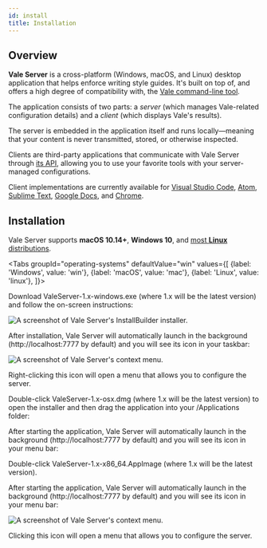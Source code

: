 ```yaml
---
id: install
title: Installation
---
```



## Overview

**Vale Server** is a cross-platform (Windows, macOS, and Linux) desktop application that
helps enforce writing style guides. It's built on top of, and offers a high
degree of compatibility with, the [Vale command-line tool](/vale/about).

The application consists of two parts: a *server* (which manages Vale-related
configuration details) and a *client* (which displays Vale's results).

The server is embedded in the application itself and runs
locally&mdash;meaning that your content is never transmitted, stored, or
otherwise inspected.

Clients are third-party applications that communicate with Vale Server through
[its API](https://docs.errata.ai/api/index.html), allowing you to use your
favorite tools with your server-managed configurations.

Client implementations are currently available for
[Visual Studio Code](/vale-server/clients/vscode),
[Atom](/vale-server/clients/atom),
[Sublime Text](/vale-server/clients/sublime-text),
[Google Docs](/vale-server/clients/google-docs), and
[Chrome](/vale-server/clients/chrome).

## Installation

Vale Server supports **macOS 10.14+**, **Windows 10**, and [most **Linux** distributions](https://appimage.org/).

<!-- vale off -->

<Tabs
  groupId="operating-systems"
  defaultValue="win"
  values={[
    {label: 'Windows', value: 'win'},
    {label: 'macOS', value: 'mac'},
    {label: 'Linux', value: 'linux'},
  ]}>

  <TabItem value="win">
    <p>Download <span className="code">ValeServer-1.x-windows.exe</span> (where <span className="code">1.x</span> will be the latest version) and follow the on-screen instructions:</p>
    <img
      alt="A screenshot of Vale Server's InstallBuilder installer."
      src={useBaseUrl('img/vale-server/win/installer-light.png')}
      className="sm-img"
    />
    <p>After installation, Vale Server will automatically launch in the background (<span className="code">http://localhost:7777</span> by default) and you will see its icon in your taskbar:</p>
    <img
      alt="A screenshot of Vale Server's context menu."
      src={useBaseUrl('img/vale-server/win/menu-light.png')}
      className="xs-img"
    />
    <p>Right-clicking this icon will open a menu that allows you to configure the server.</p>
  </TabItem>

  <TabItem value="mac">
    <p>Double-click <span className="code">ValeServer-1.x-osx.dmg</span> (where <span className="code">1.x</span> will be the latest version) to open the installer and then drag the application into your <span className="code">/Applications</span> folder:</p>
    <AdaptiveImg
      alt="A screenshot of Vale Server's DMG installer."
      src={useBaseUrl('img/vale-server/mac/installer')}
      format=".png"
      size="sm">
    </AdaptiveImg>
    <p>After starting the application, Vale Server will automatically launch in the background (<span className="code">http://localhost:7777</span> by default) and you will see its icon in your menu bar:</p>
    <AdaptiveImg
      alt="A screenshot of Vale Server's context menu."
      src={useBaseUrl('img/vale-server/mac/menu')}
      format=".png"
      size="xs">
    </AdaptiveImg>
  </TabItem>

  <TabItem value="linux">
    <p>Double-click <span className="code">ValeServer-1.x-x86_64.AppImage</span> (where <span className="code">1.x</span> will be the latest version).</p>
    <p>After starting the application, Vale Server will automatically launch in the background (<span className="code">http://localhost:7777</span> by default) and you will see its icon in your menu bar:</p>
    <img
      alt="A screenshot of Vale Server's context menu."
      src={useBaseUrl('img/vale-server/linux/menu.png')}
      className="xs-img"
    />
    <p>Clicking this icon will open a menu that allows you to configure the server.</p>
  </TabItem>

</Tabs>

<!-- vale on -->
